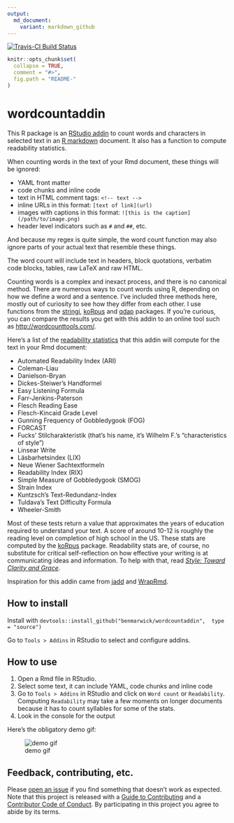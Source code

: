 ```yaml
---
output:
  md_document:
    variant: markdown_github
---
```


[![Travis-CI Build Status](https://travis-ci.org/benmarwick/wordcountaddin.svg?branch=master)](https://travis-ci.org/benmarwick/wordcountaddin)

<!-- README.md is generated from README.Rmd. Please edit that file -->

```r
knitr::opts_chunk$set(
  collapse = TRUE,
  comment = "#>",
  fig.path = "README-"
)
```

# wordcountaddin

This R package is an [RStudio addin](https://rstudio.github.io/rstudioaddins/) to count words and characters in selected text in an [R markdown](http://rmarkdown.rstudio.com/) document. It also has a function to compute readability statistics. 

When counting words in the text of your Rmd document, these things will be ignored:

- YAML front matter    
- code chunks and inline code
- text in HTML comment tags: `<!-- text -->` 
- inline URLs in this format: `[text of link](url)`
- images with captions in this format: `![this is the caption](/path/to/image.png)`
- header level indicators such as `#` and `##`, etc.

And because my regex is quite simple, the word count function may also ignore parts of your actual text that resemble these things. 

The word count will include text in headers, block quotations, verbatim code blocks, tables, raw LaTeX and raw HTML. 

Counting words is a complex and inexact process, and there is no canonical method. There are numerous ways to count words using R, depending on how we define a word and a sentence. I've included three methods here, mostly out of curiosity to see how they differ from each other. I use functions from the  [stringi](https://cran.r-project.org/web/packages/stringi/index.html), [koRpus](https://cran.r-project.org/web/packages/koRpus/index.html) and [qdap](https://cran.r-project.org/web/packages/qdap/index.html) packages. If you're curious, you can compare the results you get with this addin to an online tool such as <http://wordcounttools.com/>.

Here's a list of the [readability statistics](https://en.wikipedia.org/wiki/Readability_test) that this addin will compute for the text in your Rmd document:

- Automated Readability Index (ARI)
- Coleman-Liau
- Danielson-Bryan
- Dickes-Steiwer's Handformel
- Easy Listening Formula
- Farr-Jenkins-Paterson
- Flesch Reading Ease
- Flesch-Kincaid Grade Level
- Gunning Frequency of Gobbledygook (FOG)
- FORCAST
- Fucks' Stilcharakteristik (that's his name, it's Wilhelm F.'s "characteristics of style")
- Linsear Write
- Läsbarhetsindex (LIX)
- Neue Wiener Sachtextformeln
- Readability Index (RIX)
- Simple Measure of Gobbledygook (SMOG)
- Strain Index
- Kuntzsch's Text-Redundanz-Index
- Tuldava's Text Difficulty Formula
- Wheeler-Smith

Most of these tests return a value that approximates the years of education required to understand your text. A score of around 10-12 is roughly the reading level on completion of high school in the US. These stats are computed by the [koRpus](https://cran.r-project.org/web/packages/koRpus/index.html) package. Readability stats are, of course, no substitute for critical self-reflection on how effective your writing is at communicating ideas and information. To help with that, read [_Style: Toward Clarity and Grace_](http://www.amazon.com/dp/0226899152).

Inspiration for this addin came from [jadd](https://github.com/jennybc/jadd) and [WrapRmd](https://github.com/tjmahr/WrapRmd). 

## How to install

Install with `devtools::install_github("benmarwick/wordcountaddin",  type = "source")`

Go to `Tools > Addins` in RStudio to select and configure addins. 

## How to use

1. Open a Rmd file in RStudio.  
2. Select some text, it can include YAML, code chunks and inline code   
3. Go to `Tools > Addins` in RStudio and click on `Word count` or `Readability`. Computing `Readability` may take a few moments on longer documents because it has to count syllables for some of the stats.
4. Look in the console for the output   

Here's the obligatory demo gif:

![demo gif](inst/wordcountaddin.gif)

## Feedback, contributing, etc.

Please [open an issue](https://github.com/benmarwick/wordcountaddin/issues/new) if you find something that doesn't work as expected. Note that this project is released with a [Guide to Contributing](CONTRIBUTING.md) and a [Contributor Code of Conduct](CONDUCT.md). By participating in this project you agree to abide by its terms.
